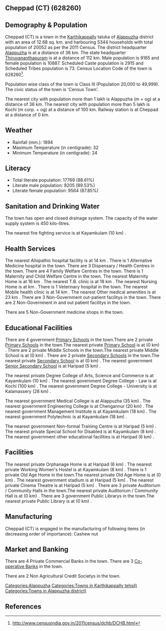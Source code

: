 {{Infobox settlement
| name=Cheppad (CT)
| native_name=
| native_name_lang=
| other_name=
| nickname=
| settlement_type=Town
| image_skyline=
| image_alt=
| image_caption=
| pushpin_map=India Kerala
| pushpin_label_position=right
| pushpin_map_alt=
| pushpin_map_caption=Location in Kerala, India
| latd=
| latm=
| lats=
| latNS=
| longd=
| longm=
| longs=
| longEW=
| coordinates_display=inline,title
| subdivision_type=Country
| subdivision_name={{flag|India}}
| subdivision_type1=[[States and territories of India|State]]
| subdivision_name1=Kerala 
| subdivision_type2=[[List of districts of India|District]]
| subdivision_name2=Alappuzha
| subdivision_type3=Tahsil
| subdivision_name3=Karthikappally
| website=
| established_title=<!-- Established -->
| established_date=
| founder=
| named_for=
| government_type=
| governing_body=
| unit_pref=Metric
| area_footnotes=
| area_rank=
| area_total_km2=12.68
| elevation_footnotes=
| elevation_m=
| population_total=20052
| population_as_of=2011
| population_rank=
| population_density_km2=1581
| population_demonym=
| population_footnotes=
| demographics_type1=Languages=
| demographics1_title1=Official=
| demographics1_info1=[[Malayalam language|Malayalam]]
| timezone1=[[Indian Standard Time|IST]]
| utc_offset1==+5:30
| postal_code_type=[[Postal Index Number|PIN]]
| postal_code=
| area_code_type=Telephone code
| area_code=
| registration_plate=
| blank1_name_sec1=Nearest city
| blank1_info_sec1=[[Alappuzha (m + og)]]
| blank2_name_sec1=[[Human sex ratio|Sex ratio]]
| blank2_info_sec1=1187
| blank3_name_sec1=Literacy
| blank3_info_sec1=88.61%
| blank1_name_sec2=[[2011 Census of India|2011 census]] code
| blank1_info_sec2=628260
| footnotes=
}}

== Cheppad (CT) (628260) ==

== Demography & Population ==

Cheppad (CT) is a town in the [[Karthikappally]] taluka of [[Alappuzha]] district with an area of 12.68 sq. km. and harbouring 5344 households with total population of 20052 as per the 2011 Census. The district headquarter [[Alappuzha]] is at a distance of 36 km. The state headquarter [[Thiruvananthapuram]] is at a distance of 112 km. Male population is 9165 and female population is 10887. Scheduled Caste population is 2915 and Scheduled Tribes population is 73. Census Location Code of the town is 628260<ref>http://www.censusindia.gov.in/2011census/dchb/DCHB.html</ref>.

Population wise class of the town is Class III (Population 20,000 to 49,999).
The civic status of the town is 'Census Town'.

The nearest city with population more than 1 lakh is Alappuzha (m + og) at a distance of 36 km. The nearest city with population more than 5 lakh is Kochi (m corp. + og)  at a distance of 100 km. Railway station is at Cheppad at a distance of 0 km.


== Weather ==  
* Rainfall (mm.): 1894 
* Maximum Temperature (in centigrade): 32
* Minimum Temperature (in centigrade): 24


== Literacy ==  
* Total literate population: 17769 (88.61%)
* Literate male population: 8205 (89.53%)
* Literate female population: 9564 (87.85%)


== Sanitation and Drinking Water ==  
The town has open and closed drainage system.
The capacity of the water supply system is 450 kilo-litres.

The nearest fire fighting service is at Kayamkulam (10 km) .


== Health Services ==
The nearest Allopathic hospital facility is at 14 km .
There is 1 Alternative Medicine hospital in the town.
There are 3 Dispensary / Health Centres in the town.
There are 4 Family Welfare Centres in the town.
There is 1 Maternity and Child Welfare Centre in the town.
The nearest Maternity Home is at 16 km .
The nearest T.B. clinic is at 18 km .
The nearest Nursing Home is at  km .
There is 1 Veterinary hospital in the town.
The nearest Mobile health clinic is at 14 km .
The nearest Other medical amenities is at 23 km .
There are 3 Non-Government out-patient facilitys in the town.
There are 2 Non-Government in and out patient facilitys in the town.

There are 5 Non-Government medicine shops in the town.


== Educational Facilities ==
There are 4 government [[Primary School]]s in the town.There are 2 private [[Primary School]]s in the town.The nearest private [[Primary School]] is at  (0 km) .
There are 2 private Middle Schools in the town.The nearest private Middle School is at  (0 km) .
There are 2 private [[Secondary School]]s in the town.The nearest private [[Secondary School]] is at  (0 km) .
The nearest government [[Senior Secondary School]] is at Haripad (5 km) .
 
 
 
 
 
The nearest private Degree College of Arts, Science and Commerce is at Kayamkulam  (10 km) .
The nearest government Degree College - Law is at Kochi (100 km) .
The nearest government Degree College - University is at Kalamassery (28 km) .
 
The nearest government Medical College is at Alappuzha (35 km) .
The nearest government Engineering College is at Chengannur (20 km) .
The nearest government Management Institute is at Kayamkulam (18 km) .
The nearest government Polytechnic is at Kayamkulam (18 km) .
 
The nearest government Non-formal Training Centre is at Haripad (5 km) .
The nearest private Special School for Disabled is at Kayamkulam (8 km) .
The nearest government other educational facilities is at Haripad (6 km) .


== Facilities ==
The nearest private Orphanage Home is at Haripad (6 km) .
The nearest private Working Women's Hostel is at Kayamkulam (8 km) .
There is 1 private Old Age Home in the town.The nearest private Old Age Home is at  (0 km) .
The nearest government stadium is at Haripad (5 km) .
The nearest private Cinema Theatre is at Haripad (5 km) .
There are 3 private Auditorium / Community Halls in the town.The nearest private Auditorium / Community Hall is at  (0 km) .
There are 3 government Public Librarys in the town.The nearest private Public Library is at  (0 km) .


== Manufacturing ==
Cheppad (CT) is engaged in the manufacturing of following items (in decreasing order of importance): Cashew nut


== Market and Banking ==

There are 4 Private Commercial Banks in the town.
There are 3 [[Co-operative Bank]]s in the town.

There are 2 Non Agricultural Credit Societys in the town.


[[Categories:Alappuzha]]
[[Categories:Towns in Karthikappally tehsil)]]
[[Categories:Towns in Alappuzha district)]]


== References ==
{{Reflist}}


